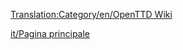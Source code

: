 [[Translation:Category/en/OpenTTD Wiki]]

{{en/Bilingual box| It
| ---
| ''This category contains material relating to various administration aspects of the OpenTTD Wiki.''}}


[[it/Pagina principale]]